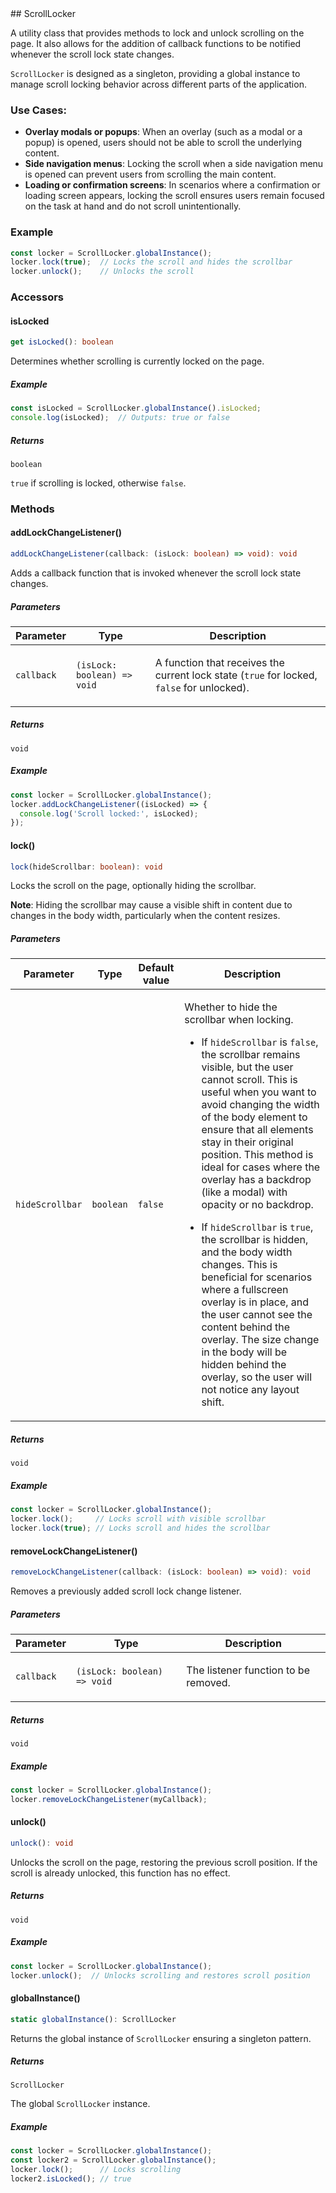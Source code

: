 
[//]: # (Do not edit directly)
[//]: # (Generated by the Cocokits TypeDoc custom theme on Sun Jan 19 2025)



<Meta title='Utils/Scroll'/>
<MdxPage breadcrumb='Utils' title='Scroll' tocItems={tocItems} hideThemeSwitcher={true}>
<div>
</div><div id="selection_scrolllocker">
## ScrollLocker

A utility class that provides methods to lock and unlock scrolling on the page.
It also allows for the addition of callback functions to be notified whenever
the scroll lock state changes.

`ScrollLocker` is designed as a singleton, providing a global instance to manage
scroll locking behavior across different parts of the application.

### Use Cases:
- **Overlay modals or popups**: When an overlay (such as a modal or a popup) is opened,
  users should not be able to scroll the underlying content.
- **Side navigation menus**: Locking the scroll when a side navigation menu is opened can
  prevent users from scrolling the main content.
- **Loading or confirmation screens**: In scenarios where a confirmation or loading screen
  appears, locking the scroll ensures users remain focused on the task at hand and do not
  scroll unintentionally.

### Example

```typescript
const locker = ScrollLocker.globalInstance();
locker.lock(true);  // Locks the scroll and hides the scrollbar
locker.unlock();    // Unlocks the scroll
```

### Accessors

#### isLocked

```ts
get isLocked(): boolean
```

Determines whether scrolling is currently locked on the page.

##### Example

```typescript
const isLocked = ScrollLocker.globalInstance().isLocked;
console.log(isLocked);  // Outputs: true or false
```

##### Returns

`boolean`

`true` if scrolling is locked, otherwise `false`.

### Methods

#### addLockChangeListener()

```ts
addLockChangeListener(callback: (isLock: boolean) => void): void
```

Adds a callback function that is invoked whenever the scroll lock state changes.

##### Parameters

<table class="arg-type-table arg-type-table--full-width">
<thead>
<tr>
<th>Parameter</th>
<th>Type</th>
<th>Description</th>
</tr>
</thead>
<tbody>
<tr>
<td>

`callback`

</td>
<td>

`(isLock: boolean) => void`

</td>
<td>

A function that receives the current lock state (`true` for locked, `false` for unlocked).

</td>
</tr>
</tbody>
</table>

##### Returns

`void`

##### Example

```typescript
const locker = ScrollLocker.globalInstance();
locker.addLockChangeListener((isLocked) => {
  console.log('Scroll locked:', isLocked);
});
```

#### lock()

```ts
lock(hideScrollbar: boolean): void
```

Locks the scroll on the page, optionally hiding the scrollbar.

**Note**: Hiding the scrollbar may cause a visible shift in content due to changes in
the body width, particularly when the content resizes.

##### Parameters

<table class="arg-type-table arg-type-table--full-width">
<thead>
<tr>
<th>Parameter</th>
<th>Type</th>
<th>Default value</th>
<th>Description</th>
</tr>
</thead>
<tbody>
<tr>
<td>

`hideScrollbar`

</td>
<td>

`boolean`

</td>
<td>

`false`

</td>
<td>

Whether to hide the scrollbar when locking.

- If `hideScrollbar` is `false`, the scrollbar remains visible, but the user cannot scroll.
  This is useful when you want to avoid changing the width of the body element to ensure
  that all elements stay in their original position. This method is ideal for cases where
  the overlay has a backdrop (like a modal) with opacity or no backdrop.

- If `hideScrollbar` is `true`, the scrollbar is hidden, and the body width changes.
  This is beneficial for scenarios where a fullscreen overlay is in place, and the user
  cannot see the content behind the overlay. The size change in the body will be hidden behind
  the overlay, so the user will not notice any layout shift.

</td>
</tr>
</tbody>
</table>

##### Returns

`void`

##### Example

```typescript
const locker = ScrollLocker.globalInstance();
locker.lock();     // Locks scroll with visible scrollbar
locker.lock(true); // Locks scroll and hides the scrollbar
```

#### removeLockChangeListener()

```ts
removeLockChangeListener(callback: (isLock: boolean) => void): void
```

Removes a previously added scroll lock change listener.

##### Parameters

<table class="arg-type-table arg-type-table--full-width">
<thead>
<tr>
<th>Parameter</th>
<th>Type</th>
<th>Description</th>
</tr>
</thead>
<tbody>
<tr>
<td>

`callback`

</td>
<td>

`(isLock: boolean) => void`

</td>
<td>

The listener function to be removed.

</td>
</tr>
</tbody>
</table>

##### Returns

`void`

##### Example

```typescript
const locker = ScrollLocker.globalInstance();
locker.removeLockChangeListener(myCallback);
```

#### unlock()

```ts
unlock(): void
```

Unlocks the scroll on the page, restoring the previous scroll position.
If the scroll is already unlocked, this function has no effect.

##### Returns

`void`

##### Example

```typescript
const locker = ScrollLocker.globalInstance();
locker.unlock();  // Unlocks scrolling and restores scroll position
```

#### globalInstance()

```ts
static globalInstance(): ScrollLocker
```

Returns the global instance of `ScrollLocker` ensuring a singleton pattern.

##### Returns

`ScrollLocker`

The global `ScrollLocker` instance.

##### Example

```typescript
const locker = ScrollLocker.globalInstance();
const locker2 = ScrollLocker.globalInstance();
locker.lock();      // Locks scrolling
locker2.isLocked(); // true
```

</div>
</MdxPage>
